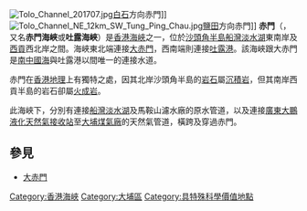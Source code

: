 {{unreferenced|time=2007-10-22}}
[[File:Tolo_Channel_201707.jpg|thumb]][[白石_(香港)|白石]]方向赤門]][[File:Tolo_Channel_NE_12km_SW_Tung_Ping_Chau.jpg|thumb]][[鹽田區|鹽田]]方向赤門]]
'''赤門'''（{{lang-en|Tolo Channel}}，又名'''赤門海峽'''或'''吐露海峽'''）是[[香港海峽|香港海峽]]之一，位於[[沙頭角半島|沙頭角半島]][[船灣淡水湖|船灣淡水湖]]東南岸及[[西貢區|西貢]]西北岸之間。海峽東北端連接[[大赤門|大赤門]]，西南端則連接[[吐露港|吐露港]]。該海峽跟大赤門是[[南中國海|南中國海]]與吐露港以間唯一的連接水道。

赤門在[[香港地理|香港地理]]上有獨特之處，因其北岸沙頭角半島的[[岩石|岩石]]屬[[沉積岩|沉積岩]]，但其南岸西貢半島的岩石卻屬[[火成岩|火成岩]]。

此海峽下，分別有連接[[船灣淡水湖|船灣淡水湖]]及馬鞍山濾水廠的原水管道，以及連接[[廣東大鵬液化天然氣接收站|廣東大鵬液化天然氣接收站]]至[[大埔煤氣廠|大埔煤氣廠]]的天然氣管道，橫跨及穿過赤門。

== 參見 ==
* [[大赤門|大赤門]]

{{HK-geo-stub}}
{{中國香港世界地質公園}}
{{香港海峽}}

[[Category:香港海峽|Category:香港海峽]]
[[Category:大埔區|Category:大埔區]]
[[Category:具特殊科學價值地點|Category:具特殊科學價值地點]]